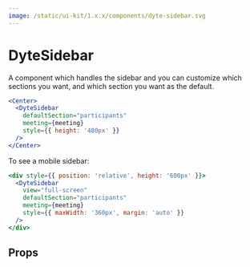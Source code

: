 ```yaml
---
image: /static/ui-kit/1.x.x/components/dyte-sidebar.svg
---
```


# DyteSidebar

A component which handles the sidebar and you can customize which sections you
want, and which section you want as the default.

```jsx live
<Center>
  <DyteSidebar
    defaultSection="participants"
    meeting={meeting}
    style={{ height: '480px' }}
  />
</Center>
```

To see a mobile sidebar:

```jsx live
<div style={{ position: 'relative', height: '600px' }}>
  <DyteSidebar
    view="full-screen"
    defaultSection="participants"
    meeting={meeting}
    style={{ maxWidth: '360px', margin: 'auto' }}
  />
</div>
```

## Props

<PropsTable of="dyte-sidebar" />
